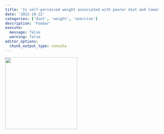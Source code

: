```yaml
---
title: 'Is self-perceived weight associated with poorer diet and lower exercise?'
date: '2022-10-22'
categories: ['diet', 'weight', 'exercise']
description: 'Foobar'
execute: 
  message: false
  warning: false
editor_options: 
  chunk_output_type: console
---
```


![](young-adult-checking-her-belly-fat-25836078.jpg){width="235"}
